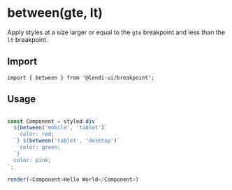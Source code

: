 # between(gte, lt)

Apply styles at a size larger or equal to the `gte` breakpoint and less than the `lt` breakpoint.

## Import
```
import { between } from '@lendi-ui/breakpoint';
```

## Usage



```js

const Component = styled.div`
  ${between('mobile', 'tablet')`
    color: red;
  `} ${between('tablet', 'desktop')`
    color: green;
  `}
  color: pink;
`;

render(<Component>Hello World</Component>)
```
